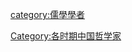 {{Catnav|頁面分類|人类社会|文化|儒家|儒學學者}}
{{Catnav|頁面分類|人类社会|儒家|儒學學者}}

[[category:儒學學者|category:儒學學者]]
[[Category:各时期中国哲学家|Category:各时期中国哲学家]]